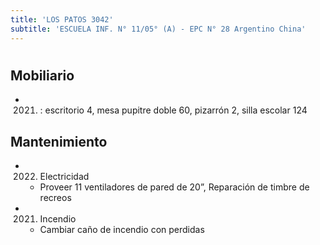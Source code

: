 ```yaml
---
title: 'LOS PATOS 3042'
subtitle: 'ESCUELA INF. N° 11/05° (A) - EPC N° 28 Argentino China'
---
```


#


## Mobiliario

*  (2021) : escritorio 4, mesa pupitre doble 60, pizarrón 2, silla escolar 124 





## Mantenimiento

*  (2022) Electricidad 
    + Proveer 11 ventiladores de pared de 20", Reparación de timbre de recreos

*  (2021) Incendio 
    + Cambiar caño de incendio con perdidas



